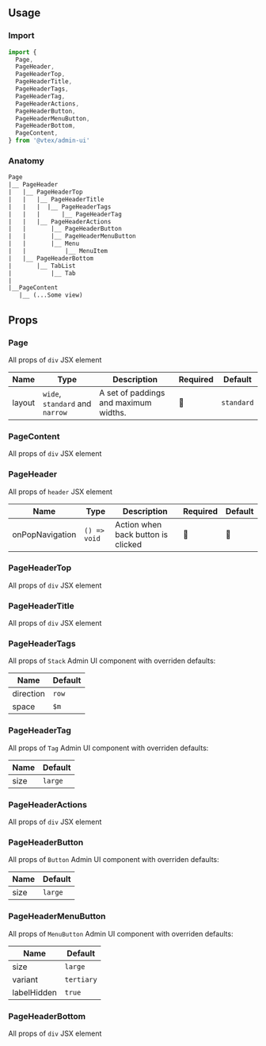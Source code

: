
<Section>

## Usage

<Section>

### Import

```jsx
import {
  Page,
  PageHeader,
  PageHeaderTop,
  PageHeaderTitle,
  PageHeaderTags,
  PageHeaderTag,
  PageHeaderActions,
  PageHeaderButton,
  PageHeaderMenuButton,
  PageHeaderBottom,
  PageContent,
} from '@vtex/admin-ui'
```

</Section>

<Section>

### Anatomy

```txt
Page
|__ PageHeader
|   |__ PageHeaderTop
|   |   |__ PageHeaderTitle
|   |   |  |__ PageHeaderTags
|   |   |      |__ PageHeaderTag
|   |   |__ PageHeaderActions
|   |       |__ PageHeaderButton
|   |       |__ PageHeaderMenuButton
|   |       |__ Menu
|   |           |__ MenuItem
|   |__ PageHeaderBottom
|       |__ TabList
|           |__ Tab
|
|__PageContent
   |__ (...Some view)
```

</Section>

</Section>

<Section>

## Props

<Section hasExplanation>

### Page

All props of `div` JSX element

| Name   | Type                            | Description                           | Required | Default    |
| ------ | ------------------------------- | ------------------------------------- | -------- | ---------- |
| layout | `wide`, `standard` and `narrow` | A set of paddings and maximum widths. | 🚫       | `standard` |

</Section>
<Section hasExplanation>

### PageContent

All props of `div` JSX element

</Section>
<Section hasExplanation>

### PageHeader

All props of `header` JSX element

| Name            | Type         | Description                        | Required | Default |
| --------------- | ------------ | ---------------------------------- | -------- | ------- |
| onPopNavigation | `() => void` | Action when back button is clicked | 🚫       | 🚫      |

</Section>
<Section hasExplanation>

### PageHeaderTop

All props of `div` JSX element

</Section>
<Section hasExplanation>

### PageHeaderTitle

All props of `div` JSX element

</Section>
<Section hasExplanation>

### PageHeaderTags

All props of `Stack` Admin UI component with overriden defaults:

| Name      | Default |
| --------- | ------- |
| direction | `row`   |
| space     | `$m`    |

</Section>

<Section hasExplanation>

### PageHeaderTag

All props of `Tag` Admin UI component with overriden defaults:

| Name | Default |
| ---- | ------- |
| size | `large` |

</Section>

<Section hasExplanation>

### PageHeaderActions

All props of `div` JSX element

</Section>

<Section hasExplanation>

### PageHeaderButton

All props of `Button` Admin UI component with overriden defaults:

| Name | Default |
| ---- | ------- |
| size | `large` |

</Section>

<Section hasExplanation>

### PageHeaderMenuButton

All props of `MenuButton` Admin UI component with overriden defaults:

| Name        | Default    |
| ----------- | ---------- |
| size        | `large`    |
| variant     | `tertiary` |
| labelHidden | `true`     |

</Section>

<Section hasExplanation>

### PageHeaderBottom

All props of `div` JSX element

</Section>
</Section>
